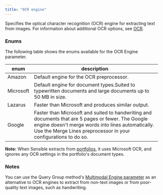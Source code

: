 ```yaml
---
title: "OCR engine"
---
```


Specifies the optical character recognition (OCR) engine for extracting text from images. For information about additional OCR options, see [OCR](/senseml-reference/concepts/ocr).

### Enums

The following table shows the enums available for the OCR Engine parameter. 

| enum      | description                                                                                                                                                                                                                |
| --------- | -------------------------------------------------------------------------------------------------------------------------------------------------------------------------------------------------------------------------- |
| Amazon    | Default engine for the OCR preprocessor.                                                                                                                                                                                   |
| Microsoft | Default engine for document types.Suited to typewritten documents and large documents up to 50 MB in size.                                                                                                                 |
| Lazarus   | Faster than Microsoft and produces similar output.                                                                                                                                                                         |
| Google    | Faster than Microsoft and suited to handwriting and documents that are 5 pages or fewer. The Google engine doesn't merge words into lines automatically. Use the Merge Lines preprocessor in your configurations to do so. |

**Note:** When Sensible extracts from [portfolios](/layout-based-extractions/portfolio), it uses Microsoft OCR, and ignores any OCR settings in the portfolio's document types.

### Notes

You can use the Query Group method's [Multimodal Engine parameter](/senseml-reference/llm-based-methods/query-group#parameters) as an alternative to OCR engines to extract from non-text images or from poor-quality text images, such as handwriting.